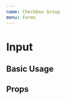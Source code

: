 ```yaml
---
name: Checkbox Group
menu: Forms
---
```


# Input

## Basic Usage

<Playground>
  <RadioGroup
    type="checkbox"
    name="option"
    label="Pick an option"
    options={[
    { label: 'Test', value: 'test'},
    { label: 'Test 1', value: 'test-1'},
    { label: 'Test 2', value: 'test-2'},
    ]}
  />
  <RadioGroup
    type="checkbox"
    name="name"
    label="Pick an option"
    hint="Some additional information"
    error="Oh no! You broke it!"
    value="test-1"
        options={[
        { label: 'Test', value: 'test'},
        { label: 'Test 1', value: 'test-1'},
        { label: 'Test 2', value: 'test-2'},
        ]}
  />
</Playground>


## Props
<PropsTable of={RadioGroup} />

